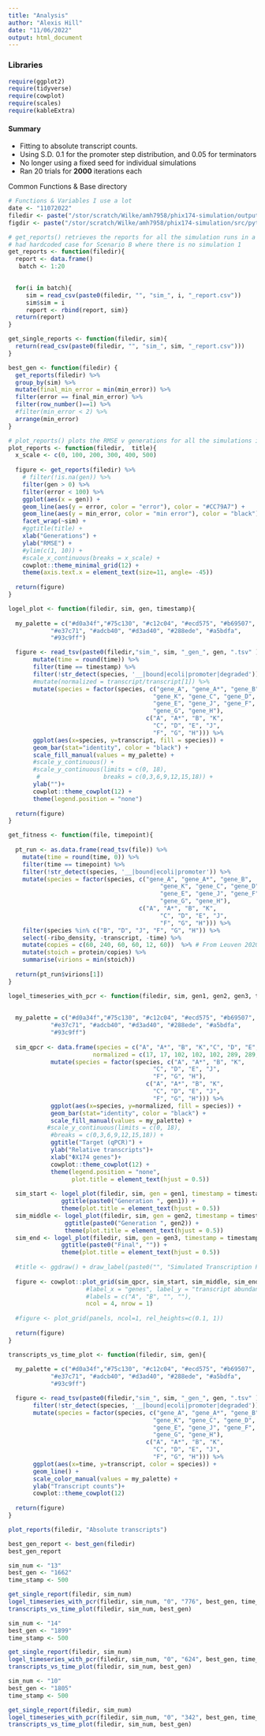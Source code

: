 ```yaml
---
title: "Analysis"
author: "Alexis Hill"
date: "11/06/2022"
output: html_document
---
```


### Libraries
```r
require(ggplot2)
require(tidyverse)
require(cowplot)
require(scales)
require(kableExtra)
```

#### Summary
- Fitting to absolute transcript counts. 
- Using S.D. 0.1 for the promoter step distribution, and 0.05 for terminators
- No longer using a fixed seed for individual simulations
- Ran 20 trials for **2000** iterations each

Common Functions & Base directory 
```r
# Functions & Variables I use a lot
date <- "11072022"
filedir <- paste("/stor/scratch/Wilke/amh7958/phix174-simulation/output/", date, "/", sep="")
figdir <- paste("/stor/scratch/Wilke/amh7958/phix174-simulation/src/python/main/", date, "/", "figures/", sep="")

# get_reports() retrieves the reports for all the simulation runs in a specified scenario
# had hardcoded case for Scenario B where there is no simulation 1
get_reports <- function(filedir){
  report <- data.frame()
   batch <- 1:20

  
  for(i in batch){
     sim = read_csv(paste0(filedir, "", "sim_", i, "_report.csv")) 
     sim$sim = i
     report <- rbind(report, sim)}
  return(report)
}

get_single_reports <- function(filedir, sim){
  return(read_csv(paste0(filedir, "", "sim_", sim, "_report.csv"))) 
}

best_gen <- function(filedir) {
  get_reports(filedir) %>% 
  group_by(sim) %>% 
  mutate(final_min_error = min(min_error)) %>% 
  filter(error == final_min_error) %>%  
  filter(row_number()==1) %>% 
  #filter(min_error < 2) %>% 
  arrange(min_error)
}

# plot_reports() plots the RMSE v generations for all the simulations in a given scenario
plot_reports <- function(filedir,  title){
  x_scale <- c(0, 100, 200, 300, 400, 500)
  
  figure <- get_reports(filedir) %>% 
    # filter(!is.na(gen)) %>% 
    filter(gen > 0) %>% 
    filter(error < 100) %>% 
    ggplot(aes(x = gen)) +
    geom_line(aes(y = error, color = "error"), color = "#CC79A7") + 
    geom_line(aes(y = min_error, color = "min error"), color = "black") +
    facet_wrap(~sim) + 
    #ggtitle(title) + 
    xlab("Generations") +
    ylab("RMSE") + 
    #ylim(c(1, 10)) + 
    #scale_x_continuous(breaks = x_scale) + 
    cowplot::theme_minimal_grid(12) + 
    theme(axis.text.x = element_text(size=11, angle= -45))
  
  return(figure)
}

logel_plot <- function(filedir, sim, gen, timestamp){
  
  my_palette = c("#d0a34f","#75c130", "#c12c04", "#ecd575", "#b69507",
            "#e37c71", "#adcb40", "#d3ad40", "#288ede", "#a5bdfa",
            "#93c9ff")

  figure <- read_tsv(paste0(filedir,"sim_", sim, "_gen_", gen, ".tsv" )) %>% 
       mutate(time = round(time)) %>% 
       filter(time == timestamp) %>% 
       filter(!str_detect(species, '__|bound|ecoli|promoter|degraded')) %>% 
       #mutate(normalized = transcript/transcript[1]) %>% 
       mutate(species = factor(species, c("gene_A", "gene_A*", "gene_B",
                                         "gene_K", "gene_C", "gene_D",
                                         "gene_E", "gene_J", "gene_F",
                                         "gene_G", "gene_H"),
                                       c("A", "A*", "B", "K",
                                         "C", "D", "E", "J",
                                         "F", "G", "H"))) %>% 
       ggplot(aes(x=species, y=transcript, fill = species)) +
       geom_bar(stat="identity", color = "black") + 
       scale_fill_manual(values = my_palette) + 
       #scale_y_continuous() + 
       #scale_y_continuous(limits = c(0, 18),
        #                  breaks = c(0,3,6,9,12,15,18)) +
       ylab("")+
       cowplot::theme_cowplot(12) +
       theme(legend.position = "none") 
  
  return(figure)
}

get_fitness <- function(file, timepoint){
  
  pt_run <- as.data.frame(read_tsv(file)) %>% 
    mutate(time = round(time, 0)) %>% 
    filter(time == timepoint) %>% 
    filter(!str_detect(species, '__|bound|ecoli|promoter')) %>% 
    mutate(species = factor(species, c("gene_A", "gene_A*", "gene_B",
                                           "gene_K", "gene_C", "gene_D",
                                           "gene_E", "gene_J", "gene_F",
                                           "gene_G", "gene_H"),
                                     c("A", "A*", "B", "K",
                                           "C", "D", "E", "J",
                                           "F", "G", "H"))) %>% 
    filter(species %in% c("B", "D", "J", "F", "G", "H")) %>% 
    select(-ribo_density, -transcript, -time) %>% 
    mutate(copies = c(60, 240, 60, 60, 12, 60))  %>% # From Leuven 2020
    mutate(stoich = protein/copies) %>%
    summarise(virions = min(stoich))
  
  return(pt_run$virions[1])
}

logel_timeseries_with_pcr <- function(filedir, sim, gen1, gen2, gen3, timestamp) {
  
 
  my_palette = c("#d0a34f","#75c130", "#c12c04", "#ecd575", "#b69507",
            "#e37c71", "#adcb40", "#d3ad40", "#288ede", "#a5bdfa",
            "#93c9ff")
  
  sim_qpcr <- data.frame(species = c("A", "A*", "B", "K","C", "D", "E", "J","F", "G", "H"),
                        normalized = c(17, 17, 102, 102, 102, 289, 289, 289, 187, 85, 17)) %>% 
            mutate(species = factor(species, c("A", "A*", "B", "K",
                                         "C", "D", "E", "J",
                                         "F", "G", "H"),
                                       c("A", "A*", "B", "K",
                                         "C", "D", "E", "J",
                                         "F", "G", "H"))) %>% 
            ggplot(aes(x=species, y=normalized, fill = species)) +
            geom_bar(stat="identity", color = "black") + 
            scale_fill_manual(values = my_palette) + 
           #scale_y_continuous(limits = c(0, 18), 
            #breaks = c(0,3,6,9,12,15,18)) + 
            ggtitle("Target (qPCR)") + 
            ylab("Relative transcripts")+ 
            xlab("ΦX174 genes")+ 
            cowplot::theme_cowplot(12) +
            theme(legend.position = "none",
                  plot.title = element_text(hjust = 0.5)) 
  
  sim_start <- logel_plot(filedir, sim, gen = gen1, timestamp = timestamp) + 
               ggtitle(paste0("Generation ", gen1)) + 
               theme(plot.title = element_text(hjust = 0.5))
  sim_middle <- logel_plot(filedir, sim, gen = gen2, timestamp = timestamp) + 
                ggtitle(paste0("Generation ", gen2)) +
                theme(plot.title = element_text(hjust = 0.5))
  sim_end <- logel_plot(filedir, sim, gen = gen3, timestamp = timestamp) + 
               ggtitle(paste0("Final", "")) + 
               theme(plot.title = element_text(hjust = 0.5))
  
  #title <- ggdraw() + draw_label(paste0("", "Simulated Transcription Patterns"))
  
  figure <- cowplot::plot_grid(sim_qpcr, sim_start, sim_middle, sim_end,
                      #label_x = "genes", label_y = "transcript abundances", 
                      #labels = c("A", "B", "", ""), 
                      ncol = 4, nrow = 1)
  
  #figure <- plot_grid(panels, ncol=1, rel_heights=c(0.1, 1)) 
               
  return(figure)
}

transcripts_vs_time_plot <- function(filedir, sim, gen){
  
  my_palette = c("#d0a34f","#75c130", "#c12c04", "#ecd575", "#b69507",
            "#e37c71", "#adcb40", "#d3ad40", "#288ede", "#a5bdfa",
            "#93c9ff")

  figure <- read_tsv(paste0(filedir,"sim_", sim, "_gen_", gen, ".tsv" )) %>% 
       filter(!str_detect(species, '__|bound|ecoli|promoter|degraded')) %>% 
       mutate(species = factor(species, c("gene_A", "gene_A*", "gene_B",
                                         "gene_K", "gene_C", "gene_D",
                                         "gene_E", "gene_J", "gene_F",
                                         "gene_G", "gene_H"),
                                       c("A", "A*", "B", "K",
                                         "C", "D", "E", "J",
                                         "F", "G", "H"))) %>% 
       ggplot(aes(x=time, y=transcript, color = species)) +
       geom_line() + 
       scale_color_manual(values = my_palette) + 
       ylab("Transcript counts")+
       cowplot::theme_cowplot(12)
  
  return(figure)
}

```

```r
plot_reports(filedir, "Absolute transcripts")
```

```r
best_gen_report <- best_gen(filedir)
best_gen_report
```

```r
sim_num <- "13"
best_gen <- "1662"
time_stamp <- 500

get_single_report(filedir, sim_num)
logel_timeseries_with_pcr(filedir, sim_num, "0", "776", best_gen, time_stamp)
transcripts_vs_time_plot(filedir, sim_num, best_gen)
```

```r
sim_num <- "14"
best_gen <- "1899"
time_stamp <- 500

get_single_report(filedir, sim_num)
logel_timeseries_with_pcr(filedir, sim_num, "0", "624", best_gen, time_stamp)
transcripts_vs_time_plot(filedir, sim_num, best_gen)
```
```r
sim_num <- "10"
best_gen <- "1805"
time_stamp <- 500

get_single_report(filedir, sim_num)
logel_timeseries_with_pcr(filedir, sim_num, "0", "342", best_gen, time_stamp)
transcripts_vs_time_plot(filedir, sim_num, best_gen)
```
